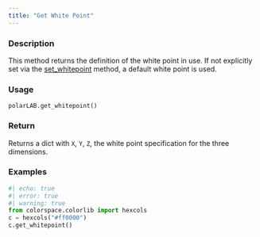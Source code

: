 ```yaml
---
title: "Get White Point"
---
```


### Description

This method returns the definition of the white point in use. If not
explicitly set via the [set_whitepoint](colorspace.colorlib.polarLAB.set_whitepoint.qmd) method, a default white
point is used.

### Usage

<pre><code class='language-python'>polarLAB.get_whitepoint()</code></pre>

### Return

Returns a dict with `X`, `Y`, `Z`, the white point specification
for the three dimensions.

### Examples

```python
#| echo: true
#| error: true
#| warning: true
from colorspace.colorlib import hexcols
c = hexcols("#ff0000")
c.get_whitepoint()
```



